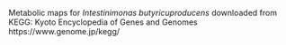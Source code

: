 Metabolic maps for _Intestinimonas butyricuproducens_ downloaded from KEGG: Kyoto Encyclopedia of Genes and Genomes https://www.genome.jp/kegg/
